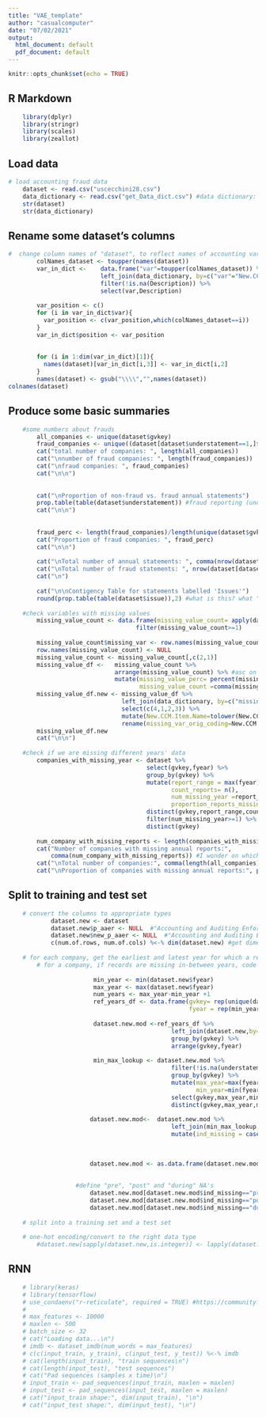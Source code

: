 ```yaml
---
title: "VAE_template"
author: "casualcomputer"
date: "07/02/2021"
output:
  html_document: default
  pdf_document: default
---
```


```r
knitr::opts_chunk$set(echo = TRUE)
```

## R Markdown


```r
    library(dplyr)
    library(stringr)
    library(scales)
    library(zeallot)
```

## Load data

```r
# load accounting fraud data     
    dataset <- read.csv("uscecchini28.csv")
    data_dictionary <- read.csv("get_Data_dict.csv") #data dictionary: http://www.crsp.org/products/documentation/annual-data-industrial
    str(dataset)
    str(data_dictionary)
```


## Rename some dataset's columns 
```r
#  change column names of "dataset", to reflect names of accounting variables
        colNames_dataset <- toupper(names(dataset))
        var_in_dict <-    data.frame("var"=toupper(colNames_dataset)) %>% 
                          left_join(data_dictionary, by=c("var"="New.CCM.Item.Name")) %>% 
                          filter(!is.na(Description)) %>% 
                          select(var,Description)  
        
        var_position <- c()
        for (i in var_in_dict$var){
          var_position <- c(var_position,which(colNames_dataset==i))
        }
        var_in_dict$position <- var_position
    
        
        for (i in 1:dim(var_in_dict)[1]){
          names(dataset)[var_in_dict[i,3]] <- var_in_dict[i,2]
        }
        names(dataset) <- gsub("\\\\","",names(dataset))
colnames(dataset)
```

## Produce some basic summaries
```r
    #some numbers about frauds
        all_companies <- unique(dataset$gvkey)
        fraud_companies <- unique((dataset[dataset$understatement==1,]$gvkey))
        cat("total number of companies: ", length(all_companies))
        cat("\nnumber of fraud companies: ", length(fraud_companies))
        cat("\nfraud companies: ", fraud_companies)
        cat("\n\n")
        
        
        cat("\nProportion of non-fraud vs. fraud annual statements")
        prop.table(table(dataset$understatement)) #fraud reporting (understatement=1) /all reporting
        cat("\n\n")
        
        
        fraud_perc <- length(fraud_companies)/length(unique(dataset$gvkey)) #num. fraud companies/ all companies
        cat("Proportion of fraud companies: ", fraud_perc)
        cat("\n\n")
        
        cat("\nTotal number of annual statements: ", comma(nrow(dataset)))
        cat("\nTotal number of fraud statements: ", nrow(dataset[dataset$understatement==1,]))
        cat("\n")
        
        cat("\n\nContigency Table for statements labelled 'Issues'")
        round(prop.table(table(dataset$issue)),2) #what is this? what "issue" are we talking about?
    
    #check variables with missing values
        missing_value_count <- data.frame(missing_value_count= apply(dataset, 2, function(x){sum(is.na(x))})) %>% 
                                    filter(missing_value_count>=1)  
          
        missing_value_count$missing_var <- row.names(missing_value_count)
        row.names(missing_value_count) <- NULL
        missing_value_count <- missing_value_count[,c(2,1)]
        missing_value_df <-   missing_value_count %>% 
                              arrange(missing_value_count) %>% #asc on number of missing values
                              mutate(missing_value_perc= percent(missing_value_count/nrow(dataset)),
                                     missing_value_count =comma(missing_value_count))
        missing_value_df.new <- missing_value_df %>% 
                                left_join(data_dictionary, by=c("missing_var"= "Description")) %>% 
                                select(c(4,1,2,3)) %>% 
                                mutate(New.CCM.Item.Name=tolower(New.CCM.Item.Name)) %>% 
                                rename(missing_var_orig_coding=New.CCM.Item.Name)
        missing_value_df.new
        cat("\n\n")
    
    #check if we are missing different years' data
        companies_with_missing_year <- dataset %>% 
                                       select(gvkey,fyear) %>% 
                                       group_by(gvkey) %>%
                                       mutate(report_range = max(fyear)-min(fyear)+1,
                                              count_reports= n(),
                                              num_missing_year =report_range - count_reports,
                                              proportion_reports_missing =num_missing_year/report_range) %>% 
                                       distinct(gvkey,report_range,count_reports,num_missing_year,proportion_reports_missing) %>% 
                                       filter(num_missing_year>=1) %>% #get companies that have missed annual reports
                                       distinct(gvkey)
          
        num_company_with_missing_reports <- length(companies_with_missing_year$gvkey)
        cat("Number of companies with missing annual reports:", 
            comma(num_company_with_missing_reports)) #I wonder on which exchange most of these companies are listed
        cat("\nTotal number of companies:", comma(length(all_companies)))       
        cat("\nProportion of companies with missing annual reports:", percent(num_company_with_missing_reports/length(all_companies)))   
```


## Split to training and test set 
```r

    # convert the columns to appropriate types 
            dataset.new <- dataset
            dataset.new$p_aaer <- NULL  #"Accounting and Auditing Enforcement Releases" usually come after allegations
            dataset.new$new_p_aaer <- NULL  #"Accounting and Auditing Enforcement Releases" usually come after allegations
            c(num.of.rows, num.of.cols) %<-% dim(dataset.new) #get dimensions of the data frame
        
    # for each company, get the earliest and latest year for which a record was available. 
        # for a company, if records are missing in-between years, code missing records with "1111"
 
                        min_year <- min(dataset.new$fyear)
                        max_year <- max(dataset.new$fyear)
                        num_years <- max_year-min_year +1
                        ref_years_df <- data.frame(gvkey= rep(unique(dataset.new$gvkey),each=num_years),
                                                   fyear = rep(min_year:max_year, times=length(unique(dataset.new$gvkey))))
                        
                        dataset.new.mod <-ref_years_df %>% 
                                              left_join(dataset.new,by=c("gvkey"="gvkey","fyear"= "fyear")) %>% 
                                              group_by(gvkey) %>% 
                                              arrange(gvkey,fyear)
                        
                        min_max_lookup <- dataset.new.mod %>% 
                                              filter(!is.na(understatement)) %>% 
                                              group_by(gvkey) %>% 
                                              mutate(max_year=max(fyear),
                                                     min_year=min(fyear)) %>% 
                                              select(gvkey,max_year,min_year) %>% 
                                              distinct(gvkey,max_year,min_year)
                        
                       dataset.new.mod<-  dataset.new.mod %>% 
                                              left_join(min_max_lookup,by=c("gvkey"="gvkey")) %>% 
                                              mutate(ind_missing = case_when(fyear <min_year~"pre", 
                                                                             fyear >max_year~ "post",
                                                                             fyear>min_year&fyear<max_year~"during",
                                                                             TRUE~"N/A"))
                       dataset.new.mod <- as.data.frame(dataset.new.mod)
                  
                  
                   #define "pre", "post" and "during" NA's 
                       dataset.new.mod[dataset.new.mod$ind_missing=="pre",3:49] <- -999999999999
                       dataset.new.mod[dataset.new.mod$ind_missing=="post",3:49] <- -666666666666
                       dataset.new.mod[dataset.new.mod$ind_missing=="during",3:49] <- -333333333333
                   
    # split into a training set and a test set
        
    # one-hot encoding/convert to the right data type
        #dataset.new[sapply(dataset.new,is.integer)] <- lapply(dataset.new[sapply(dataset.new,is.integer)],as.factor)
```

## RNN 
```r
    
    # library(keras)
    # library(tensorflow)
    # use_condaenv("r-reticulate", required = TRUE) #https://community.rstudio.com/t/error-installation-of-tensorflow-not-found-in-rstudio/67200/2
    # 
    # max_features <- 10000
    # maxlen <- 500
    # batch_size <- 32
    # cat("Loading data...\n")
    # imdb <- dataset_imdb(num_words = max_features)
    # c(c(input_train, y_train), c(input_test, y_test)) %<-% imdb
    # cat(length(input_train), "train sequences\n")
    # cat(length(input_test), "test sequences")
    # cat("Pad sequences (samples x time)\n")
    # input_train <- pad_sequences(input_train, maxlen = maxlen)
    # input_test <- pad_sequences(input_test, maxlen = maxlen)
    # cat("input_train shape:", dim(input_train), "\n")
    # cat("input_test shape:", dim(input_test), "\n")
```
